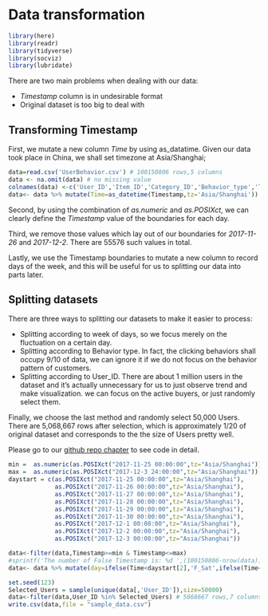 # Data transformation

```r
library(here)
library(readr)
library(tidyverse)
library(socviz)
library(lubridate)
```

There are two main problems when dealing with our data:
  
  - *Timestamp* column is in undesirable format
- Original dataset is too big to deal with

## Transforming Timestamp

First, we mutate a new column *Time* by using as_datatime. Given our data took place in China, we shall set timezone at Asia/Shanghai;
```r
data=read.csv('UserBehavior.csv') # 100150806 rows,5 columns
data <- na.omit(data) # no missing value
colnames(data) <-c('User_ID','Item_ID','Category_ID','Behavior_type','Timestamp')
data<- data %>% mutate(Time=as_datetime(Timestamp,tz='Asia/Shanghai'))
```

Second, by using the combination of *as.numeric* and *as.POSIXct*, we can clearly define the *Timestamp* value of the boundaries for each day.

Third, we remove those values which lay out of our boundaries for *2017-11-26* and *2017-12-2*. There are 55576 such values in total.

Lastly, we use the Timestamp boundaries to mutate a new column to record days of the week, and this will be useful for us to splitting our data into parts later.

## Splitting datasets

There are three ways to splitting our datasets to make it easier to process:
  
  - Splitting according to week of days, so we focus merely on the fluctuation on a certain day. 
- Splitting according to Behavior type. In fact, the clicking behaviors shall occupy 9/10 of data, we can ignore it if we do not focus on the behavior pattern of customers.
- Splitting according to User_ID. There are about 1 million users in the dataset and it's actually unnecessary for us to just observe trend and make visualization. we can focus on the active buyers, or just randomly select them.

Finally, we choose the last method and randomly select 50,000 Users. There are 5,068,667 rows after selection, which is approximately 1/20 of original dataset and corresponds to the the size of Users pretty well.

Please go to our [github repo chapter](https://github.com/jayZhu1020/Alibaba_Userdata_visualization/blob/main/03-cleaning.Rmd) to see code in detail.

```r
min =  as.numeric(as.POSIXct("2017-11-25 00:00:00",tz="Asia/Shanghai"))
max =  as.numeric(as.POSIXct("2017-12-3 24:00:00",tz="Asia/Shanghai"))
daystart = c(as.POSIXct("2017-11-25 00:00:00",tz="Asia/Shanghai"),
             as.POSIXct("2017-11-26 00:00:00",tz="Asia/Shanghai"),
             as.POSIXct("2017-11-27 00:00:00",tz="Asia/Shanghai"),
             as.POSIXct("2017-11-28 00:00:00",tz="Asia/Shanghai"),
             as.POSIXct("2017-11-29 00:00:00",tz="Asia/Shanghai"),
             as.POSIXct("2017-11-30 00:00:00",tz="Asia/Shanghai"),
             as.POSIXct("2017-12-1 00:00:00",tz="Asia/Shanghai"),
             as.POSIXct("2017-12-2 00:00:00",tz="Asia/Shanghai"),
             as.POSIXct("2017-12-3 00:00:00",tz="Asia/Shanghai"))

data<-filter(data,Timestamp>=min & Timestamp<=max)
#sprintf('The number of False Timestamp is: %d ',(100150806-nrow(data)))
data<- data %>% mutate(day=ifelse(Time<daystart[2],'F_Sat',ifelse(Time<daystart[3],'F_Sun',ifelse(Time<daystart[4],'Mon',ifelse(Time<daystart[5],'Tue',ifelse(Time<daystart[6],'Wed',ifelse(Time<daystart[7],'Thur',ifelse(Time<daystart[8],'Fri',ifelse(Time<daystart[9],'S_Sat','S_Sun')))))))))

set.seed(123)
Selected_Users = sample(unique(data[,'User_ID']),size=50000)
data<-filter(data,User_ID %in% Selected_Users) # 5068667 rows,7 columns
write.csv(data,file = "sample_data.csv")
```